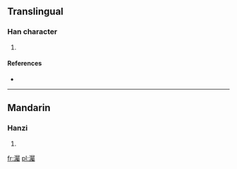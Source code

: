 ==Translingual==

===Han character===
{{Han char|rn=85|rad=水|as=21|sn=24|four=3712<sub>7</sub>|canj=水尸水戈 (ESEI)}}

# {{defn|Han|sort=水21}}

====References====
* {{Han ref|kx=0664.040|dkj=18815|dj=1072.290|hdz=31798.010|uh=705F|ud=28767|bh=F8AD|bd=63661}}

----

==Mandarin==

===Hanzi===
{{cmn-hanzi|pin=[[zhú]] ([[zhu2]])|wg=chu<sup>2</sup>}}

# {{defn|lang=cmn|sort=水21}}

[[fr:灟]]
[[pl:灟]]